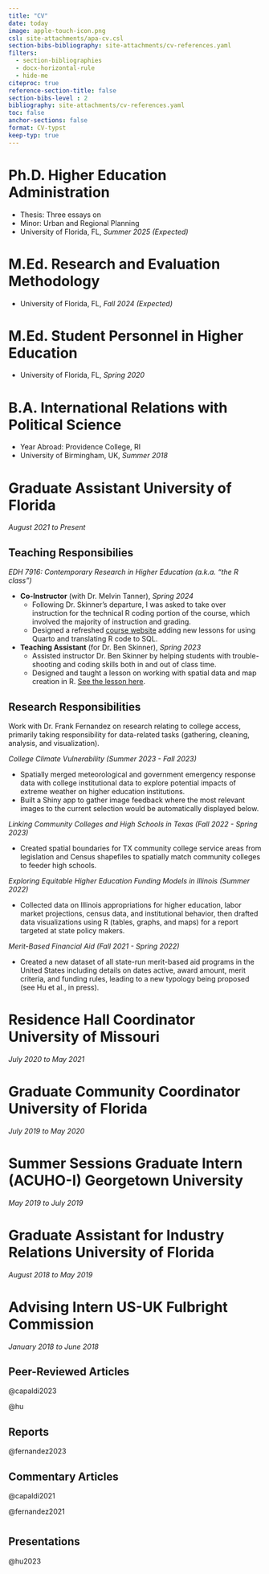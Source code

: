 ```yaml
---
title: "CV"
date: today
image: apple-touch-icon.png
csl: site-attachments/apa-cv.csl
section-bibs-bibliography: site-attachments/cv-references.yaml
filters:
  - section-bibliographies
  - docx-horizontal-rule
  - hide-me
citeproc: true
reference-section-title: false
section-bibs-level : 2
bibliography: site-attachments/cv-references.yaml
toc: false
anchor-sections: false
format: CV-typst
keep-typ: true
---
```


`#fa-icon("building-columns", size: 16pt) #h(0.1in) #text(16pt, weight: "bold")[Education]`{=typst}

`#line(length: 75%)`{=typst}

# **Ph.D.** Higher Education Administration

-   Thesis: Three essays on
-   Minor: Urban and Regional Planning
-   University of Florida, FL, *Summer 2025 (Expected)*

# **M.Ed.** Research and Evaluation Methodology

-   University of Florida, FL, *Fall 2024 (Expected)*

# **M.Ed.** Student Personnel in Higher Education

-   University of Florida, FL, *Spring 2020*

# **B.A.** International Relations with Political Science

-   Year Abroad: Providence College, RI
-   University of Birmingham, UK, *Summer 2018*

```{=typst}
#v(0.2in)
#fa-icon("briefcase", size: 16pt)
#h(0.1in)
#text(16pt, weight: "bold")[Experience]
#line(length: 75%)
```
# **Graduate Assistant** University of Florida

*August 2021 to Present*

`#block(stroke: rgb(255,165,0), fill: rgb(255,165,0,10%), inset: 0.5em, radius: 3pt)[`{=typst}

## Teaching Responsibilies

*EDH 7916: Contemporary Research in Higher Education (a.k.a. "the R class")*

-   **Co-Instructor** (with Dr. Melvin Tanner), *Spring 2024*
    -   Following Dr. Skinner's departure, I was asked to take over instruction for the technical R coding portion of the course, which involved the majority of instruction and grading.
    -   Designed a refreshed [course website](https://capaldi.info/7916/) adding new lessons for using Quarto and translating R code to SQL.
-   **Teaching Assistant** (for Dr. Ben Skinner), *Spring 2023*
    -   Assisted instructor Dr. Ben Skinner by helping students with trouble-shooting and coding skills both in and out of class time.
    -   Designed and taught a lesson on working with spatial data and map creation in R. [See the lesson here](https://edquant.github.io/edh7916/lessons/mapping_api.html).

`]`{=typst}

`#block(stroke: rgb(166,166,166), fill: rgb(166,166,166,10%),  inset: 0.5em, radius: 3pt)[`{=typst}

## Research Responsibilities

Work with Dr. Frank Fernandez on research relating to college access, primarily taking responsibility for data-related tasks (gathering, cleaning, analysis, and visualization).

*College Climate Vulnerability (Summer 2023 - Fall 2023)*

-   Spatially merged meteorological and government emergency response data with college institutional data to explore potential impacts of extreme weather on higher education institutions.
-   Built a Shiny app to gather image feedback where the most relevant images to the current selection would be automatically displayed below.

*Linking Community Colleges and High Schools in Texas (Fall 2022 - Spring 2023)*

-   Created spatial boundaries for TX community college service areas from legislation and Census shapefiles to spatially match community colleges to feeder high schools.

*Exploring Equitable Higher Education Funding Models in Illinois (Summer 2022)*

-   Collected data on Illinois appropriations for higher education, labor market projections, census data, and institutional behavior, then drafted data visualizations using R (tables, graphs, and maps) for a report targeted at state policy makers.

*Merit-Based Financial Aid (Fall 2021 - Spring 2022)*

-   Created a new dataset of all state-run merit-based aid programs in the United States including details on dates active, award amount, merit criteria, and funding rules, leading to a new typology being proposed (see Hu et al., in press).

`]`{=typst}

# **Residence Hall Coordinator** University of Missouri

*July 2020 to May 2021*

# **Graduate Community Coordinator** University of Florida

*July 2019 to May 2020*

# **Summer Sessions Graduate Intern (ACUHO-I)** Georgetown University

*May 2019 to July 2019*

# **Graduate Assistant for Industry Relations** University of Florida

*August 2018 to May 2019*

# **Advising Intern** US-UK Fulbright Commission

*January 2018 to June 2018*

```{=html}
<!--

## **Student Ambassador** University of Birmingham
*January 2015 to June 2018*

### Careers Network Student Peer Presenter

*University of Birmingham, UK (September 2017 - June 2018)*

### International Employer Liaison Assistant

*University of Birmingham, UK (June 2017 - August 2017)*

-->
```
```{=typst}
#v(0.2in)
#fa-icon("lightbulb", size: 16pt)
#h(0.1in)
#text(16pt, weight: "bold")[Technical Skills]
#line(length: 75%)
```
```{=typst}
#block(stroke: rgb(255,165,0), fill: rgb(255,165,0,10%), inset: 0.5em, radius: 3pt)[

#show table.cell.where(x: 0): strong

#table(
  columns: (1.8in, 1fr),
  [Regression-Based Analysis], [OLS, Logistic, Cox Propoortional Hazard, Geographically Weighted, Fixed Effects],
  [Quasi-Experimental Designs], [Propensity Score Weighting, Matching, & Stratification, Instrumemntal Variables, Diff-in-Diff, Regression Discontinuity],
  [Spatial Statistics], [Distance Calculation, Cluster Analysis, Hot-Spot Analysis, Spatial Outlier Analysis, Interpolation],
  [Psychometrics & Latent Variables], [Classical Test Theory, Factor Analysis, Item Response Theory, Computational Psychometrics, Structural Equation Modeling],
  [Natural Language Processing], [Text Pre-Processing, Vectorization, Topic Modeling, Structural Topic Modeling],
  [Bayesian Statistics], [TBD]
)

]
```
```{=typst}
#block(stroke: rgb(166,166,166), fill: rgb(166,166,166,10%), inset: 0.5em, radius: 3pt)[

#table(
  columns: (4%, 10%, 4%, 11%, 4%, 13%, 4%, 8%, 4%, 11%, 4%, 23%),
  align: left,
  [#fa-icon("r-project")], [R],
  [#fa-icon("chart-line")], [Shiny],
  [#fa-icon("python")], [Python],
  [#fa-icon("github")], [Git],
  [#fa-icon("z")], [Zotero],
  [#fa-icon("markdown")], [Quarto & Rmd],
  [#fa-icon("cubes")], [Stata],
  [#fa-icon("square-root-variable")], [SPSS],
  [#fa-icon("clipboard-list")], [Qualtrics],
  [#fa-icon("globe")], [GIS],
  [#fa-icon("keyboard")], [Typst],
  [#fa-icon("windows")], [Microsoft Office],

)

]
```
```{=typst}
#v(0.2in)
#fa-icon("feather-pointed", size: 16pt)
#h(0.1in)
#text(16pt, weight: "bold")[Publications]
#line(length: 75%)
```
`#[#set par(leading: 0.5em, hanging-indent: 3em)`{=typst}

## Peer-Reviewed Articles

::: hide-me
@capaldi2023

@hu
:::

## Reports

::: hide-me
@fernandez2023
:::

## Commentary Articles

::: hide-me
@capaldi2021

@fernandez2021
:::

#

```{=typst}
#v(0in)
#fa-icon("users", size: 16pt)
#h(0.1in)
#text(16pt, weight: "bold")[Conference Presentations]
#line(length: 75%)
```

## Presentations

::: hide-me
@hu2023
:::

#

`]`{=typst}

```{=typst}
#v(0in)
#fa-icon("sack-dollar", size: 16pt)
#h(0.1in)
#text(16pt, weight: "bold")[Funding]
#line(length: 75%)

#table(
  columns: (15%, 1fr, 20%, 20%),
  [2024], [Dr. Barbara Keener Dissertation Award], [University of Florida], [\$1,000],
  [2024], [Lincoln and Lillian Hall Fellowship in Memory of Albert G. Hall], [University of Florida], [\$2,500],
  [2023], [Patricia D. Conroy Endowed Scholarship], [University of Florida], [\$2,000],
  [2021 to 2025], [Four-Year Graduate School Funding Award], [University of Florida], [Tuition plus \$31,000/year],
)
```

